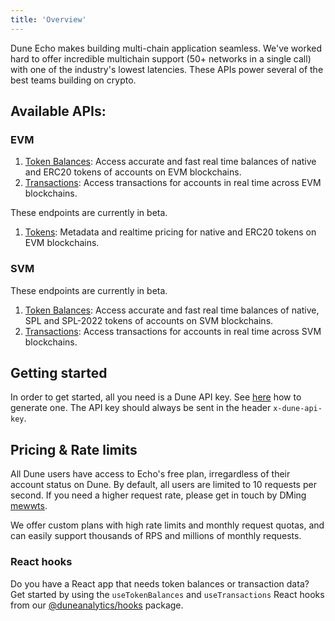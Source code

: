 ```yaml
---
title: 'Overview'
---
```


Dune Echo makes building multi-chain application seamless. We've worked hard to offer incredible multichain support (50+ networks in a single call)
with one of the industry's lowest latencies. These APIs power several of the best teams building on crypto.

## Available APIs:

### EVM

1. [Token Balances](./evm/balances): Access accurate and fast real time balances of native and ERC20 tokens of accounts on EVM blockchains.
2. [Transactions](./evm/transactions): Access transactions for accounts in real time across EVM blockchains.

<Note>
These endpoints are currently in beta.
</Note>

1. [Tokens](./evm/tokens): Metadata and realtime pricing for native and ERC20 tokens on EVM blockchains.

### SVM

<Note>
These endpoints are currently in beta.
</Note>

1. [Token Balances](./svm/balances): Access accurate and fast real time balances of native, SPL and SPL-2022 tokens of accounts on SVM blockchains.
2. [Transactions](./svm/transactions): Access transactions for accounts in real time across SVM blockchains.

## Getting started
In order to get started, all you need is a Dune API key. See [here](/api-reference/overview/authentication#generate-an-api-key) how to generate one.
The API key should always be sent in the header `x-dune-api-key`.

## Pricing & Rate limits
All Dune users have access to Echo's free plan, irregardless of their account status on Dune. By default, all users are limited to 10 requests per second.
If you need a higher request rate, please get in touch by DMing [mewwts](https://x.com/mewwts).

We offer custom plans with high rate limits and monthly request quotas, and can easily support thousands of RPS and millions of monthly requests.

### React hooks

Do you have a React app that needs token balances or transaction data?
Get started by using the `useTokenBalances` and `useTransactions` React hooks from our [@duneanalytics/hooks](https://www.npmjs.com/package/@duneanalytics/hooks) package.
